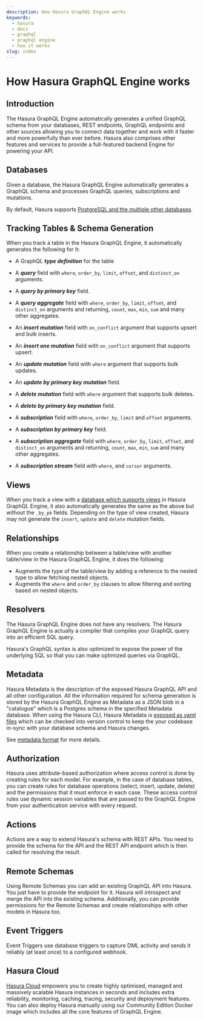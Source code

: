 ```yaml
---
description: How Hasura GraphQL Engine works
keywords:
  - hasura
  - docs
  - graphql
  - graphql engine
  - how it works
slug: index
---
```


# How Hasura GraphQL Engine works

## Introduction

The Hasura GraphQL Engine automatically generates a unified GraphQL schema from your databases, REST
endpoints, GraphQL endpoints and other sources allowing you to connect data together and work with it faster and more
powerfully than ever before. Hasura also comprises other features and services to provide a full-featured backend
Engine for powering your API.

## Databases

Given a database, the Hasura GraphQL Engine automatically generates a GraphQL schema and processes GraphQL queries,
subscriptions and mutations.

By default, Hasura supports [PostgreSQL and the multiple other databases](/databases/index.mdx#supported-databases).

## Tracking Tables & Schema Generation

When you track a table in the Hasura GraphQL Engine, it automatically generates the following for it:

- A GraphQL __*type definition*__ for the table


- A __*query*__ field with `where`, `order_by`, `limit`, `offset`, and `distinct_on` arguments.
- A __*query by primary key*__ field.
- A __*query aggregate*__ field with `where`, `order_by`, `limit`, `offset`, and `distinct_on` arguments and
returning, `count`, `max`, `min`, `sum` and many other aggregates.


- An __*insert mutation*__ field with `on_conflict` argument that supports upsert and bulk inserts.
- An __*insert one mutation*__ field with `on_conflict` argument that supports upsert.


- An __*update mutation*__ field with `where` argument that supports bulk updates.
- An __*update by primary key mutation*__ field.


- A __*delete mutation*__ field with `where` argument that supports bulk deletes.
- A __*delete by primary key mutation*__ field.


- A __*subscription*__ field with `where`, `order_by`, `limit` and `offset` arguments.
- A __*subscription by primary key*__ field.
- A __*subscription aggregate*__ field with `where`, `order_by`, `limit`, `offset`, and `distinct_on` arguments and
returning, `count`, `max`, `min`, `sum` and many other aggregates.
- A __*subscription stream*__ field with `where`, and `cursor` arguments.

## Views

When you track a view with a [database which supports views](/databases/index.mdx#schema) in Hasura GraphQL Engine,
it also automatically generates the same as the above but without the `_by_pk`  fields. Depending on the type of
view created, Hasura may not generate the `insert`, `update` and `delete` mutation fields.

## Relationships

When you create a relationship between a table/view with another table/view in the Hasura GraphQL Engine, it does
the following:

- Augments the type of the table/view by adding a reference to the nested type to allow fetching nested objects.
- Augments the `where` and `order_by` clauses to allow filtering and sorting based on nested objects.

## Resolvers

The Hasura GraphQL Engine does not have any resolvers. The Hasura GraphQL Engine is actually a compiler that
compiles your GraphQL query into an efficient SQL query.

Hasura's GraphQL syntax is also optimized to expose the power of the underlying SQL so that you can make optimized
queries via GraphQL.

## Metadata

Hasura Metadata is the description of the exposed Hasura GraphQL API and all other configuration. All the
information required for schema generation is stored by the Hasura GraphQL Engine as Metadata as a JSON blob in
a "catalogue" which is a Postgres schema in the specified Metadata database. When using the Hasura CLI, Hasura
Metadata is [exposed as yaml files](/migrations-metadata-seeds/manage-metadata.mdx) which can be checked into
version control to keep the your codebase in-sync with your database schema and Hasura changes.

See [metadata format](/migrations-metadata-seeds/metadata-format.mdx) for more details.

## Authorization

Hasura uses attribute-based authorization where access control is done by creating rules for each model. For
example, in the case of database tables, you can create rules for database operations (select, insert, update,
delete) and the permissions that it must enforce in each case. These access control rules use dynamic session
variables that are passed to the GraphQL Engine from your authentication service with every request.

## Actions

Actions are a way to extend Hasura's schema with REST APIs. You need to provide the schema for the API and the REST
API endpoint which is then called for resolving the result.

## Remote Schemas

Using Remote Schemas you can add an existing GraphQL API into Hasura. You just have to provide the endpoint for it.
Hasura will introspect and merge the API into the existing schema. Additionally, you can provide permissions for the
Remote Schemas and create relationships with other models in Hasura too.

## Event Triggers

Event Triggers use database triggers to capture DML activity and sends it reliably (at least once) to a configured
webhook.

## Hasura Cloud

[Hasura Cloud](https://cloud.hasura.io/) empowers you to create highly optimised, managed and massively scalable
Hasura instances in seconds and includes extra reliability, monitoring, caching, tracing, security and deployment
features. You can also deploy Hasura manually using our Community Edition Docker image which includes all the core
features of GraphQL Engine.

[//]: # (## Hasura Cloud Projects)

[//]: # (## Hasura Security)

[//]: # (### Authentication - Hasura allows you to integrate your own authentication solution whether it be Auth0,
Firebase Authentication or a custom implementation with either JWT or webhooks)

[//]: # (## Scheduled Triggers)

[//]: # (## Data Federation &#40;Linking it together, relationships, data connectors&#41;)

[//]: # (## Deployment options &#40;GitHub Integration, Preview apps, Docker, Kubernetes&#41;)

[//]: # (## Simple user interfaces &#40;console, hasura CLI&#41;)

[//]: # (## Observability)

[//]: # (## Hasura Enterprise)



